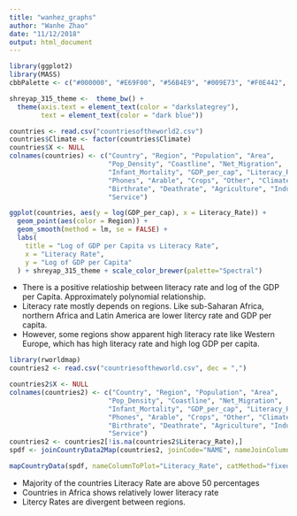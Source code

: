 ```yaml
---
title: "wanhez_graphs"
author: "Wanhe Zhao"
date: "11/12/2018"
output: html_document
---
```


```r
library(ggplot2)
library(MASS)
cbbPalette <- c("#000000", "#E69F00", "#56B4E9", "#009E73", "#F0E442", "#0072B2", "#D55E00", "#CC79A7")

shreyap_315_theme <-  theme_bw() + 
  theme(axis.text = element_text(color = "darkslategrey"),
        text = element_text(color = "dark blue"))
```

```r
countries <- read.csv("countriesoftheworld2.csv")
countries$Climate <- factor(countries$Climate)
countries$X <- NULL
colnames(countries) <- c("Country", "Region", "Population", "Area", 
                         "Pop_Density", "Coastline", "Net_Migration",
                         "Infant_Mortality", "GDP_per_cap", "Literacy_Rate",
                         "Phones", "Arable", "Crops", "Other", "Climate",
                         "Birthrate", "Deathrate", "Agriculture", "Industry",
                         "Service")
```



```r
ggplot(countries, aes(y = log(GDP_per_cap), x = Literacy_Rate)) + 
  geom_point(aes(color = Region)) + 
  geom_smooth(method = lm, se = FALSE) +
  labs(
    title = "Log of GDP per Capita vs Literacy Rate",
    x = "Literacy Rate",
    y = "Log of GDP per Capita"
  ) + shreyap_315_theme + scale_color_brewer(palette="Spectral")
```


+ There is a positive relatioship between literacy rate and log of the GDP per Capita. Approximately polynomial relationship.   
+ Literacy rate mostly depends on regions. Like sub-Saharan Africa, northern Africa and Latin America are lower litercy rate and GDP per capita. 
+ However, some regions show apparent high literacy rate like Western Europe, which has high literacy rate and high log GDP per capita.


```r
library(rworldmap)
countries2 <- read.csv("countriesoftheworld.csv", dec = ",")

countries2$X <- NULL
colnames(countries2) <- c("Country", "Region", "Population", "Area", 
                         "Pop_Density", "Coastline", "Net_Migration",
                         "Infant_Mortality", "GDP_per_cap", "Literacy_Rate",
                         "Phones", "Arable", "Crops", "Other", "Climate",
                         "Birthrate", "Deathrate", "Agriculture", "Industry",
                         "Service")
countries2 <- countries2[!is.na(countries2$Literacy_Rate),]
spdf <- joinCountryData2Map(countries2, joinCode="NAME", nameJoinColumn="Country")

mapCountryData(spdf, nameColumnToPlot="Literacy_Rate", catMethod="fixedWidth", colourPalette = "diverging", mapTitle = "Literacy Rate by Countries") 
```

+ Majority of the countries Literacy Rate are above 50 percentages
+ Countries in Africa shows relatively lower literacy rate
+ Litercy Rates are divergent between regions. 


